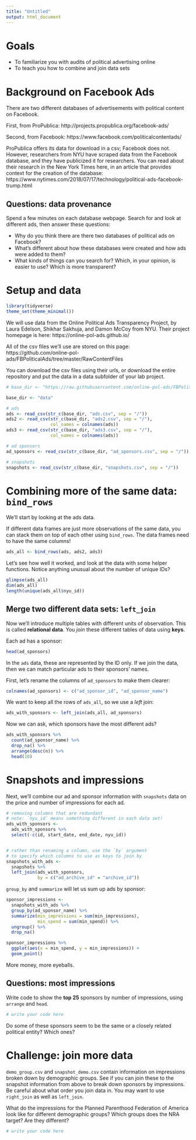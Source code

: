 ```yaml
---
title: "Untitled"
output: html_document
---
```


# Goals

- To familiarize you with audits of political advertising online
- To teach you how to combine and join data sets

# Background on Facebook Ads

There are two different databases of advertisements with political content on Facebook. 

First, from ProPublica: http://projects.propublica.org/facebook-ads/

Second, from Facebook: https://www.facebook.com/politicalcontentads/

ProPublica offers its data for download in a csv; Facebook does not. However, researchers from NYU have scraped data from the Facebook database, and they have publicized it for researchers. You can read about their research in the New York Times here, in an article that provides context for the creation of the database: https://www.nytimes.com/2018/07/17/technology/political-ads-facebook-trump.html

## Questions: data provenance

Spend a few minutes on each database webpage. Search for and look at different ads, then answer these questions: 

- Why do you think there are there two databases of political ads on Facebook?
- What's different about how these databases were created and how ads were added to them?
- What kinds of things can you search for? Which, in your opinion, is easier to use? Which is more transparent? 






# Setup and data

```r
library(tidyverse)
theme_set(theme_minimal())
```

We will use data from the Online Political Ads Transparency Project, by Laura Edelson, Shikhar Sakhuja, and Damon McCoy from NYU. Their project homepage is here: https://online-pol-ads.github.io/ 

All of the csv files we'll use are stored on this page: https://github.com/online-pol-ads/FBPoliticalAds/tree/master/RawContentFiles

You can download the csv files using their urls, or download the entire repository and put the data in a data subfolder of your lab project. 

```r
# base_dir <- "https://raw.githubusercontent.com/online-pol-ads/FBPoliticalAds/master/RawContentFiles"

base_dir <- "data"

# ads
ads <- read_csv(str_c(base_dir, "ads.csv", sep = "/"))
ads2 <- read_csv(str_c(base_dir, "ads2.csv", sep = "/"), 
                 col_names = colnames(ads))
ads3 <- read_csv(str_c(base_dir, "ads3.csv", sep = "/"), 
                 col_names = colnames(ads))

# ad sponsors
ad_sponsors <- read_csv(str_c(base_dir, "ad_sponsors.csv", sep = "/"))

# snapshots
snapshots <- read_csv(str_c(base_dir, "snapshots.csv", sep = "/"))
```

# Combining more of the same data: `bind_rows`

We'll start by looking at the ads data.

If different data frames are just more observations of the same data, you can stack them on top of each other using `bind_rows`. The data frames need to have the same columns!

```r
ads_all <- bind_rows(ads, ads2, ads3)
```

Let's see how well it worked, and look at the data with some helper functions. Notice anything unusual about the number of unique IDs?

```r
glimpse(ads_all)
dim(ads_all)
length(unique(ads_all$nyu_id))
```

## Merge two different data sets: `left_join`

Now we'll introduce multiple tables with different units of observation. This is called **relational data**. You *join* these different tables of data using **keys**.

Each ad has a sponsor: 

```r
head(ad_sponsors)
```

In the `ads` data, these are represented by the ID only. If we join the data, then we can match particular ads to their sponsors' names. 

First, let's rename the columns of `ad_sponsors` to make them clearer: 

```r
colnames(ad_sponsors) <- c("ad_sponsor_id", "ad_sponsor_name")
```

We want to keep all the rows of `ads_all`, so we use a *left* join: 

```r
ads_with_sponsors <- left_join(ads_all, ad_sponsors)
```

Now we can ask, which sponsors have the most different ads? 

```r
ads_with_sponsors %>%
  count(ad_sponsor_name) %>%
  drop_na() %>%
  arrange(desc(n)) %>%
  head(10)
```

# Snapshots and impressions

Next, we'll combine our ad and sponsor information with `snapshots` data on the price and number of impressions for each ad. 

```r
# removing columns that are redundant
# note: `nyu_id` means something different in each data set!
ads_with_sponsors <- 
  ads_with_sponsors %>%
  select(-c(id, start_date, end_date, nyu_id))


# rather than renaming a column, use the `by` argument 
# to specify which columns to use as keys to join by
snapshots_with_ads <- 
  snapshots %>% 
  left_join(ads_with_sponsors, 
            by = c("ad_archive_id" = "archive_id"))

```

`group_by` and `summarize` will let us sum up ads by sponsor: 

```r
sponsor_impressions <- 
  snapshots_with_ads %>% 
  group_by(ad_sponsor_name) %>%
  summarize(min_impressions = sum(min_impressions), 
            min_spend = sum(min_spend)) %>%
  ungroup() %>%
  drop_na()
```

```r
sponsor_impressions %>% 
  ggplot(aes(x = min_spend, y = min_impressions)) + 
  geom_point()
```

More money, more eyeballs. 

## Questions: most impressions

Write code to show the **top 25** sponsors by number of impressions, using `arrange` and `head`. 

```r
# write your code here
```

Do some of these sponsors seem to be the same or a closely related political entity? Which ones?




# Challenge: join more data

`demo_group.csv` and `snapshot_demo.csv` contain information on impressions broken down by demographic groups. See if you can join these to the snapshot information from above to break down sponsors by impressions. Be careful about what order you join data in. You may want to use `right_join` as well as `left_join`. 

What do the impressions for the Planned Parenthood Federation of America look like for different demographic groups? Which groups does the NRA target? Are they different?

```r
# write your code here
```

